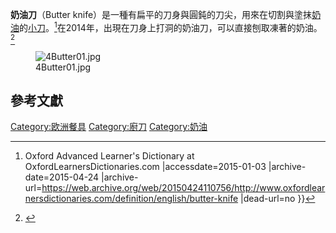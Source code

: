 {{expand|time=2015-01-04T01:32:52+00:00}}
{{refimprove|time=2015-01-04T01:32:52+00:00}}
'''奶油刀'''（Butter knife）是一種有扁平的刀身與圓鈍的刀尖，用來在切割與塗抹[[黃油|奶油]]的[[小刀|小刀]]。<ref>{{Cite web |url=http://www.oxfordlearnersdictionaries.com/definition/english/butter-knife |title=butter knife - Definition and pronunciation {{!}} Oxford Advanced Learner's Dictionary at OxfordLearnersDictionaries.com |accessdate=2015-01-03 |archive-date=2015-04-24 |archive-url=https://web.archive.org/web/20150424110756/http://www.oxfordlearnersdictionaries.com/definition/english/butter-knife |dead-url=no }}</ref>在2014年，出現在刀身上打洞的奶油刀，可以直接刨取凍著的奶油。<ref>{{Cite web |url=http://www.ettoday.net/news/20140816/390358.htm |title=史上最棒的奶油刀　短短一天被轉發2萬次的超神奇設計 |accessdate=2015-01-03 |archive-date=2015-01-28 |archive-url=https://web.archive.org/web/20150128152041/http://www.ettoday.net/news/20140816/390358.htm |dead-url=no }}</ref>

[[Image:4Butter01.jpg|thumb]]

==參考文獻==
{{reflist}}
{{餐具}}
[[Category:欧洲餐具|Category:欧洲餐具]]
[[Category:廚刀|Category:廚刀]]
[[Category:奶油|Category:奶油]]